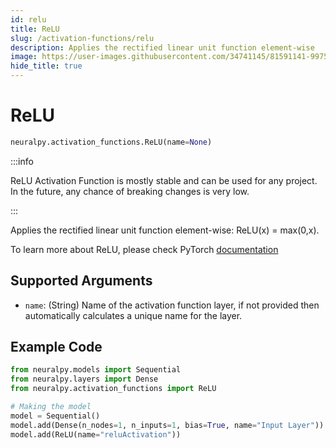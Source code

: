 ```yaml
---
id: relu
title: ReLU
slug: /activation-functions/relu
description: Applies the rectified linear unit function element-wise
image: https://user-images.githubusercontent.com/34741145/81591141-99752900-93d9-11ea-9ef6-cc2c68daaa19.png
hide_title: true
---
```


# ReLU

```python
neuralpy.activation_functions.ReLU(name=None)
```

:::info

ReLU Activation Function is mostly stable and can be used for any project. In the future, any chance of breaking changes is very low.

:::

Applies the rectified linear unit function element-wise: ReLU(x) = max(0,x).

To learn more about ReLU, please check PyTorch [documentation](https://pytorch.org/docs/stable/generated/torch.nn.ReLU.html#torch.nn.ReLU)

## Supported Arguments

- `name`: (String) Name of the activation function layer, if not provided then automatically calculates a unique name for the layer.

## Example Code

```python
from neuralpy.models import Sequential
from neuralpy.layers import Dense
from neuralpy.activation_functions import ReLU

# Making the model
model = Sequential()
model.add(Dense(n_nodes=1, n_inputs=1, bias=True, name="Input Layer"))
model.add(ReLU(name="reluActivation"))
```
